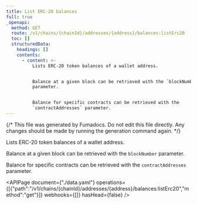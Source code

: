 ```yaml
---
title: List ERC-20 balances
full: true
_openapi:
  method: GET
  route: /v1/chains/{chainId}/addresses/{address}/balances:listErc20
  toc: []
  structuredData:
    headings: []
    contents:
      - content: >-
          Lists ERC-20 token balances of a wallet address.


          Balance at a given block can be retrieved with the `blockNumber`
          parameter.


          Balance for specific contracts can be retrieved with the
          `contractAddresses` parameter.
---
```


{/* This file was generated by Fumadocs. Do not edit this file directly. Any changes should be made by running the generation command again. */}

Lists ERC-20 token balances of a wallet address.

Balance at a given block can be retrieved with the `blockNumber` parameter.

Balance for specific contracts can be retrieved with the `contractAddresses` parameter.

<APIPage document={"./data.yaml"} operations={[{"path":"/v1/chains/{chainId}/addresses/{address}/balances:listErc20","method":"get"}]} webhooks={[]} hasHead={false} />